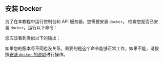 
## 安装 Docker

为了在本教程中运行控制台和 API 服务器，您需要安装 `docker`。
检查您是否已安装 `docker`。运行以下命令：

<TerminalCommand code="docker --version" />

您应该看到类似以下的输出：

<DockerVersionOutput />

如果您的版本号不同也没关系。重要的是这个命令能够正常工作。如果不能，请按照[安装 `docker` 的说明][install docker]进行操作。

[install docker]: https://docs.docker.com/get-docker/
